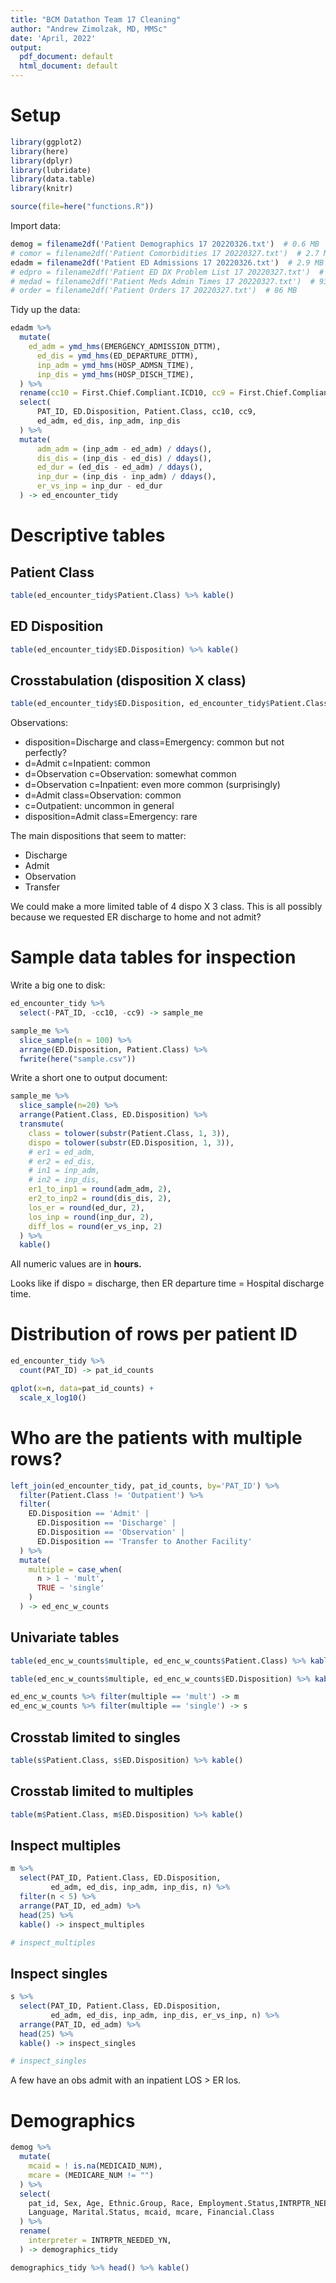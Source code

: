 ```yaml
---
title: "BCM Datathon Team 17 Cleaning"
author: "Andrew Zimolzak, MD, MMSc"
date: 'April, 2022'
output:
  pdf_document: default
  html_document: default
---
```


# Setup
```r
library(ggplot2)
library(here)
library(dplyr)
library(lubridate)
library(data.table)
library(knitr)

source(file=here("functions.R"))
```

Import data:

```r

demog = filename2df('Patient Demographics 17 20220326.txt')  # 0.6 MB
# comor = filename2df('Patient Comorbidities 17 20220327.txt')  # 2.7 MB
edadm = filename2df('Patient ED Admissions 17 20220326.txt')  # 2.9 MB
# edpro = filename2df('Patient ED DX Problem List 17 20220327.txt')  # 19 MB
# medad = filename2df('Patient Meds Admin Times 17 20220327.txt')  # 93 MB
# order = filename2df('Patient Orders 17 20220327.txt')  # 86 MB
```

Tidy up the data:

```r
edadm %>%
  mutate(
    ed_adm = ymd_hms(EMERGENCY_ADMISSION_DTTM),
	  ed_dis = ymd_hms(ED_DEPARTURE_DTTM),
	  inp_adm = ymd_hms(HOSP_ADMSN_TIME),
	  inp_dis = ymd_hms(HOSP_DISCH_TIME),
  ) %>%
  rename(cc10 = First.Chief.Compliant.ICD10, cc9 = First.Chief.Compliant.ICD9) %>%
  select(
	  PAT_ID, ED.Disposition, Patient.Class, cc10, cc9,
	  ed_adm, ed_dis, inp_adm, inp_dis
  ) %>%
  mutate(
	  adm_adm = (inp_adm - ed_adm) / ddays(),
	  dis_dis = (inp_dis - ed_dis) / ddays(),
	  ed_dur = (ed_dis - ed_adm) / ddays(),
	  inp_dur = (inp_dis - inp_adm) / ddays(),
	  er_vs_inp = inp_dur - ed_dur
  ) -> ed_encounter_tidy
```

# Descriptive tables

## Patient Class

```r
table(ed_encounter_tidy$Patient.Class) %>% kable()
```

## ED Disposition

```r
table(ed_encounter_tidy$ED.Disposition) %>% kable()
```

## Crosstabulation (disposition X class)

```r
table(ed_encounter_tidy$ED.Disposition, ed_encounter_tidy$Patient.Class) %>% kable()

```

Observations:

- disposition=Discharge and class=Emergency: common but not perfectly?
- d=Admit c=Inpatient: common
- d=Observation c=Observation: somewhat common
- d=Observation c=Inpatient: even more common (surprisingly)
- d=Admit class=Observation: common
- c=Outpatient: uncommon in general
- disposition=Admit class=Emergency: rare

The main dispositions that seem to matter:

- Discharge
- Admit
- Observation
- Transfer

We could make a more limited table of 4 dispo X 3 class. This is all possibly because we requested ER discharge to home and not admit?

# Sample data tables for inspection

Write a big one to disk:

```r
ed_encounter_tidy %>%
  select(-PAT_ID, -cc10, -cc9) -> sample_me

sample_me %>%
  slice_sample(n = 100) %>%
  arrange(ED.Disposition, Patient.Class) %>%
  fwrite(here("sample.csv"))
```

Write a short one to output document:

```r
sample_me %>%
  slice_sample(n=20) %>%
  arrange(Patient.Class, ED.Disposition) %>%
  transmute(
    class = tolower(substr(Patient.Class, 1, 3)),
    dispo = tolower(substr(ED.Disposition, 1, 3)),
    # er1 = ed_adm,
    # er2 = ed_dis,
    # in1 = inp_adm,
    # in2 = inp_dis,
    er1_to_inp1 = round(adm_adm, 2),
    er2_to_inp2 = round(dis_dis, 2),
    los_er = round(ed_dur, 2),
    los_inp = round(inp_dur, 2),
    diff_los = round(er_vs_inp, 2)
  ) %>%
  kable()
```

All numeric values are in **hours.**

Looks like if dispo = discharge, then ER departure time = Hospital discharge time.

# Distribution of rows per patient ID

```r
ed_encounter_tidy %>%
  count(PAT_ID) -> pat_id_counts

qplot(x=n, data=pat_id_counts) +
  scale_x_log10()
```

# Who are the patients with multiple rows?

```r
left_join(ed_encounter_tidy, pat_id_counts, by='PAT_ID') %>%
  filter(Patient.Class != 'Outpatient') %>%
  filter(
    ED.Disposition == 'Admit' |
      ED.Disposition == 'Discharge' |
      ED.Disposition == 'Observation' |
      ED.Disposition == 'Transfer to Another Facility'
  ) %>%
  mutate(
    multiple = case_when(
      n > 1 ~ 'mult',
      TRUE ~ 'single'
    )
  ) -> ed_enc_w_counts
```

## Univariate tables

```r
table(ed_enc_w_counts$multiple, ed_enc_w_counts$Patient.Class) %>% kable()
```

```r
table(ed_enc_w_counts$multiple, ed_enc_w_counts$ED.Disposition) %>% kable()
```

```r
ed_enc_w_counts %>% filter(multiple == 'mult') -> m
ed_enc_w_counts %>% filter(multiple == 'single') -> s
```

## Crosstab limited to singles
```r
table(s$Patient.Class, s$ED.Disposition) %>% kable()
```

## Crosstab limited to multiples
```r
table(m$Patient.Class, m$ED.Disposition) %>% kable()
```

## Inspect multiples

```r
m %>% 
  select(PAT_ID, Patient.Class, ED.Disposition,
         ed_adm, ed_dis, inp_adm, inp_dis, n) %>%
  filter(n < 5) %>%
  arrange(PAT_ID, ed_adm) %>%
  head(25) %>%
  kable() -> inspect_multiples

# inspect_multiples
```

## Inspect singles

```r
s %>% 
  select(PAT_ID, Patient.Class, ED.Disposition,
         ed_adm, ed_dis, inp_adm, inp_dis, er_vs_inp, n) %>%
  arrange(PAT_ID, ed_adm) %>%
  head(25) %>%
  kable() -> inspect_singles

# inspect_singles
```

A few have an obs admit with an inpatient LOS > ER los.




# Demographics

```r
demog %>%
  mutate(
    mcaid = ! is.na(MEDICAID_NUM),
    mcare = (MEDICARE_NUM != "")
  ) %>%
  select(
    pat_id, Sex, Age, Ethnic.Group, Race, Employment.Status,INTRPTR_NEEDED_YN,
    Language, Marital.Status, mcaid, mcare, Financial.Class
  ) %>%
  rename(
    interpreter = INTRPTR_NEEDED_YN,
  ) -> demographics_tidy

demographics_tidy %>% head() %>% kable()
```




